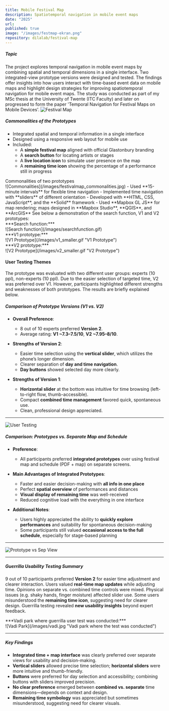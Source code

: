 ```yaml
---
title: Mobile Festival Map
description: Spatiotemporal navigation in mobile event maps
date: "2025"
url:
published: true
image: "/images/festmap-ekran.png"
repository: dilalab/festival-map
---
```


##### Topic
The project explores temporal navigation in mobile event maps by combining spatial and temporal dimensions in a single interface. Two integrated-view prototype versions were designed and tested. The findings offer insights into how users interact with time-based event data on mobile maps and highlight design strategies for improving spatiotemporal navigation for mobile event maps. The study was conducted as part of my MSc thesis at the University of Twente (ITC Faculty) and later on progressed to form the paper 'Temporal Navigation for Festival Maps on Mobile Devices'.
![Festival Map](/images/festival-map.jpg)

##### Commonalities of the Prototypes
- Integrated spatial and temporal information in a single interface
- Designed using a responsive web layout for mobile use
- Included:
  - A **simple festival map** aligned with official Glastonbury branding
  - A **search button** for locating artists or stages
  - A **live location icon** to simulate user presence on the map
  - A **remaining time icon** showing the percentage of a performance still in progress
<figcaption>Commonalities of two prototypes </figcaption>![Commonalities](/images/festivalmap_commonalities.jpg) 
- Used **15-minute intervals** for flexible time navigation
- Implemented time navigation with **sliders** of different orientation
- Developed with **HTML, CSS, JavaScript**, and the **Solid** framework
- Used **Mapbox GL JS** for map rendering; maps designed in **Mapbox Studio**, **QGIS**, and **ArcGIS**
See below a demonstration of the search function, V1 and V2 prototypes:
<figcaption>***Search function:*** </figcaption>![Search function](/images/searchfunction.gif) 
<figcaption>***V1 prototype:*** </figcaption>![V1 Prototype](/images/v1_smaller.gif "V1 Prototype") 
<figcaption>***V2 prototype:*** </figcaption>![V2 Prototype](/images/v2_smaller.gif "V2 Prototype")


#### User Testing Themes
The prototype was evaluated with two different user groups: experts (10 ppl), non-experts (10 ppl). Due to the easier selection of targeted time, V2 was preferred over V1. However, participants highlighted different strengths and weaknesses of both prototypes. The results are briefly explained below. 

##### Comparison of Prototype Versions (V1 vs. V2)

- **Overall Preference**:  
  - 8 out of 10 experts preferred **Version 2**.
  - Average rating: **V1 ~7.3–7.5/10**, **V2 ~7.95–8/10**.

- **Strengths of Version 2**:
  - Easier time selection using the **vertical slider**, which utilizes the phone’s longer dimension.
  - Clearer separation of **day and time navigation**.
  - **Day buttons** showed selected day more clearly.

- **Strengths of Version 1**:
  - **Horizontal slider** at the bottom was intuitive for time browsing (left-to-right flow, thumb-accessible).
  - Compact **combined time management** favored quick, spontaneous use.
  - Clean, professional design appreciated.
---

![User Testing](/images/usertestthemes.png)

##### Comparison: Prototypes vs. Separate Map and Schedule

- **Preference**:  
  - All participants preferred **integrated prototypes** over using festival map and schedule (PDF + map) on separate screens.

- **Main Advantages of Integrated Prototypes**:
  - Faster and easier decision-making with **all info in one place**
  - Perfect **spatial overview** of performances and distances
  - **Visual display of remaining time** was well-received
  - Reduced cognitive load with the everything in one interface

- **Additional Notes**:
  - Users highly appreciated the ability to **quickly explore performances** and suitability for spontaneous decision-making
  - Some participants still valued **occasional access to the full schedule**, especially for stage-based planning
---

![Prototype vs Sep View](/images/prototypevssep.png)

----

##### Guerrilla Usability Testing Summary

9 out of 10 participants preferred **Version 2** for easier time adjustment and clearer interaction.
Users valued **real-time map updates** while adjusting time.
Opinions on separate vs. combined time controls were mixed.
Physical issues (e.g. shaky hands, finger moisture) affected slider use.
Some users misunderstood the **remaining time icon**, suggesting need for clearer design.
Guerrilla testing revealed **new usability insights** beyond expert feedback.

<figcaption>***Vadi park where guerrilla user test was conducted:*** </figcaption>![Vadi Park](/images/vadi.jpg "Vadi park where the test was conducted")

----

##### Key Findings

- **Integrated time + map interface** was clearly preferred over separate views for usability and decision-making.
- **Vertical sliders** allowed precise time selection; **horizontal sliders** were more intuitive and thumb-friendly.
- **Buttons** were preferred for day selection and accessibility; combining buttons with sliders improved precision.
- **No clear preference** emerged between **combined vs. separate** time dimensions—depends on context and design.
- **Remaining time symbology** was appreciated but sometimes misunderstood, suggesting need for clearer visuals.





